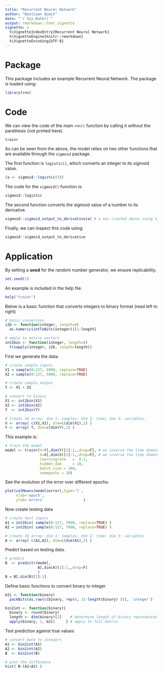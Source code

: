```yaml
---
title: "Recurrent Neural Network"
author: "Bastiaan Quast"
date: "`r Sys.Date()`"
output: rmarkdown::html_vignette
vignette: >
  %\VignetteIndexEntry{Recurrent Neural Network}
  %\VignetteEngine{knitr::rmarkdown}
  %\VignetteEncoding{UTF-8}
---
```


# Package

This package includes an example Recurrent Neural Network.
The package is loaded using:

```r
library(rnn)
```

# Code

We can view the code of the main `rnn()` function by calling it without the parathesis (not printed here).

```r
trainr
```

As can be seen from the above, the model relies on two other functions that are available through the `sigmoid` package.

The first function is `logistic()`, which converts an integer to its sigmoid value.

```r
(a <- sigmoid::logistic(3))
```

The code for the `sigmoid()` function is:

```r
sigmoid::logistic
```

The second function converts the sigmoid value of a number to its derivative.

```r
sigmoid::sigmoid_output_to_derivative(a) # a was created above using sigmoid()
```

Finally, we can inspect this code using:

```r
sigmoid::sigmoid_output_to_derivative
```

# Application

By setting a **seed** for the random number generator, we ensure replicability.

```r
set.seed(1)
```

An example is included in the help file.

```r
help('trainr')
```

Below is a basic function that converts integers to binary format (read left to right)

```r
# basic conversion
i2b <- function(integer, length=8)
  as.numeric(intToBits(integer))[1:length]

# apply to entire vectors
int2bin <- function(integer, length=8)
  t(sapply(integer, i2b, length=length))
```

First we generate the data:

```r
# create sample inputs
X1 = sample(0:127, 5000, replace=TRUE)
X2 = sample(0:127, 5000, replace=TRUE)

# create sample output
Y <- X1 + X2

# convert to binary
X1 <- int2bin(X1)
X2 <- int2bin(X2)
Y  <- int2bin(Y)

# Create 3d array: dim 1: samples; dim 2: time; dim 3: variables.
X <- array( c(X1,X2), dim=c(dim(X1),2) )
Y <- array( Y, dim=c(dim(Y),1) ) 
```

This example is:

```r
# train the model
model <- trainr(Y=Y[,dim(Y)[2]:1,,drop=F], # we inverse the time dimension
                X=X[,dim(X)[2]:1,,drop=F], # we inverse the time dimension
                learningrate   =  0.1,
                hidden_dim     = 10,
                batch_size = 100,
                numepochs = 10)
```

See the evolution of the error over different epochs:

```r
plot(colMeans(model$error),type='l',
     xlab='epoch',
     ylab='errors'                  )
```

Now create testing data

```r
# create test inputs
A1 = int2bin( sample(0:127, 7000, replace=TRUE) )
A2 = int2bin( sample(0:127, 7000, replace=TRUE) )

# create 3d array: dim 1: samples; dim 2: time; dim 3: variables
A <- array( c(A1,A2), dim=c(dim(A1),2) )
```

Predict based on testing data.

```r
# predict
B  <- predictr(model,
               A[,dim(A)[2]:1,,drop=F]
               )
B = B[,dim(B)[2]:1]
```

Define basic functions to convert binary to integer

```r
b2i <- function(binary)
  packBits(as.raw(c(binary, rep(0, 32-length(binary) ))), 'integer')

bin2int <- function(binary){
  binary <- round(binary)
  length <- dim(binary)[2]    # determine length of binary representation
  apply(binary, 1, b2i)     } # apply to full matrix
```

Test prediction against true values

```r
# convert back to integers
A1 <- bin2int(A1)
A2 <- bin2int(A2)
B  <- bin2int(B)

# plot the difference
hist( B-(A1+A2) )
```
